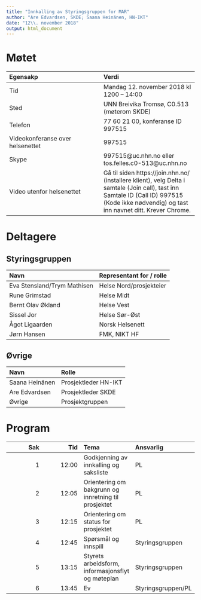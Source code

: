 ```yaml
---
title: "Innkalling av Styringsgruppen for MAR"
author: "Are Edvardsen, SKDE; Saana Heinänen, HN-IKT"
date: "12\\. november 2018"
output: html_document
---
```


# Møtet
|Egensakp|Verdi|
|:---|:---|
|Tid |Mandag 12. november 2018 kl 1200 -- 14:00|
|Sted|UNN Breivika Tromsø, C0.513 (møterom SKDE)|
|Telefon|77 60 21 00, konferanse ID 997515|
|Videokonferanse over helsenettet|997515|
|Skype|997515@uc.nhn.no eller tos.felles.c0-513@uc.nhn.no|
|Video utenfor helsenettet|Gå til siden https://join.nhn.no/ (installere klient), velg Delta i samtale (Join call), tast inn Samtale ID (Call ID) 997515 (Kode ikke nødvendig) og tast inn navnet ditt. Krever Chrome.|

# Deltagere

## Styringsgruppen
|Navn|Representant for / rolle|
|:---|:---|
|Eva Stensland/Trym Mathisen|Helse Nord/prosjekteier|
|Rune Grimstad|Helse Midt|
|Bernt Olav Økland|Helse Vest|
|Sissel Jor|Helse Sør-Øst|
|Ågot Ligaarden|Norsk Helsenett|
|Jørn Hansen|FMK, NIKT HF|

## Øvrige
|Navn|Rolle|
|:---|:---|
|Saana Heinänen|Prosjektleder HN-IKT|
|Are Edvardsen|Prosjektleder SKDE|
|Øvrige|Prosjektgruppen|

# Program
|Sak|Tid|Tema|Ansvarlig|
|---:|---:|:---|:---|
|1|12:00|Godkjenning av innkalling og saksliste|PL|
|2|12:05|Orientering om bakgrunn og innretning til prosjektet|PL|
|3|12:15|Orientering om status for prosjektet|PL|
|4|12:45|Spørsmål og innspill|Styringsgruppen|
|5|13:15|Styrets arbeidsform, informasjonsflyt og møteplan|Styringsgruppen|
|6|13:45|Ev|Styringsgruppen/PL|
